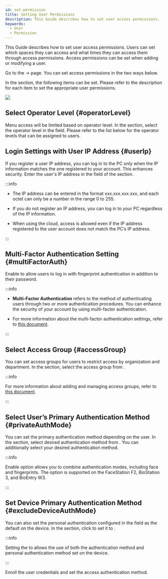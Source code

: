```yaml
---
id: set-permission
title: Setting User Permissions
description: This Guide describes how to set user access permissions.
keywords:
  - User
  - Permission
---
```


This Guide describes how to set user access permissions. Users can set which spaces they can access and what times they can access them through access permissions. Access permissions can be set when adding or modifying a user.

Go to the <Cmd sid='shell.header.launcher' /> → <Cmd sid='shell.header.user' /> page. You can set access permissions in the two ways below.


<EnterUserPage />

In the <Cmd sid='team.user.permission.title' /> section, the following items can be set. Please refer to the description for each item to set the appropriate user permissions.

<Image src='/img/biostarx-new-user-permission.png' />

## Select Operator Level {#operatorLevel}

Menu access will be limited based on operator level. In the <Cmd sid='team.user.permission.title' /> section, select the operator level in the <Cmd sid='team.user.permission.operatorLevel' /> field. Please refer to the list below for the operator levels that can be assigned to users.


<AccountList />

## Login Settings with User IP Address {#userIp}

If you register a user IP address, you can log in to the PC only when the IP information matches the one registered to your account. This enhances security. Enter the user's IP address in the <Cmd sid='team.user.permission.userIp' /> field of the <Cmd sid='team.user.permission.title' /> section.

:::info

* The IP address can be entered in the format xxx.xxx.xxx.xxx, and each octet can only be a number in the range 0 to 255.

* If you do not register an IP address, you can log in to your PC regardless of the IP information.

* When using the cloud, access is allowed even if the IP address registered to the user account does not match the PC’s IP address.

:::

## Multi-Factor Authentication Setting {#multiFactorAuth}

Enable <Cmd sid='team.user.permission.multiFactorAuth' /> to allow users to log in with fingerprint authentication in addition to their password.

:::info

* **Multi-Factor Authentication** refers to the method of authenticating users through two or more authentication procedures. You can enhance the security of your account by using multi-factor authentication.

* For more information about the multi-factor authentication settings, refer to [this document](login-with-mfa).

:::

## Select Access Group {#accessGroup}

You can set access groups for users to restrict access by organization and department. In the <Cmd sid='team.user.permission.title' /> section, select the access group from <Cmd sid='team.user.permission.accessGroup' />.

:::info

For more information about adding and managing access groups, refer to [this document](#).

:::

## Select User’s Primary Authentication Method {#privateAuthMode}

You can set the primary authentication method depending on the user. In the <Cmd sid='team.user.permission.title' /> section, select desired authentication method from <Cmd sid='team.user.permission.privateAuthMode' />. You can additionally select your desired authentication method.

:::info

Enable <Cmd sid='team.user.dialog.extendAuthMode' /> option allows you to combine authentication modes, including face and fingerprints. The <Cmd sid='team.user.dialog.extendAuthMode' /> option is supported on the FaceStation F2, BioStation 3, and BioEntry W3.

:::

## Set Device Primary Authentication Method {#excludeDeviceAuthMode}

You can also set the personal authentication configured in the <Cmd sid='team.user.permission.privateAuthMode' /> field as the default on the device. In the <Cmd sid='team.user.permission.title' /> section, click <Cmd sid='team.user.permission.excludeDeviceAuthMode' /> to set it to <Cmd sid='common.use' />.

:::info

Setting the <Cmd sid='team.user.permission.excludeDeviceAuthMode' /> to <Cmd sid='common.notUse' /> allows the use of both the authentication method and personal authentication method set on the device.

:::

<NextStep>
<NextItem to='enroll-credential'>

Enroll the user credentials and set the access authentication method.

</NextItem>
</NextStep>
